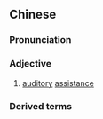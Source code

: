 {{also|助听}}
==Chinese==
{{zh-forms|s=助听}}

===Pronunciation===
{{zh-pron
|m=zhùtīng
|cat=a
}}

===Adjective===
{{zh-adj}}

# {{lb|zh|attributive}} [[auditory]] [[assistance]]

===Derived terms===
{{zh-der|助聽器}}
